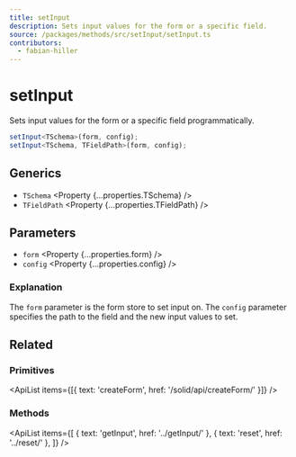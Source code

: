 ```yaml
---
title: setInput
description: Sets input values for the form or a specific field.
source: /packages/methods/src/setInput/setInput.ts
contributors:
  - fabian-hiller
---
```



# setInput

Sets input values for the form or a specific field programmatically.

```ts
setInput<TSchema>(form, config);
setInput<TSchema, TFieldPath>(form, config);
```

## Generics

- `TSchema` <Property {...properties.TSchema} />
- `TFieldPath` <Property {...properties.TFieldPath} />

## Parameters

- `form` <Property {...properties.form} />
- `config` <Property {...properties.config} />

### Explanation

The `form` parameter is the form store to set input on. The `config` parameter specifies the path to the field and the new input values to set.

## Related

### Primitives

<ApiList items={[{ text: 'createForm', href: '/solid/api/createForm/' }]} />

### Methods

<ApiList
  items={[
    { text: 'getInput', href: '../getInput/' },
    { text: 'reset', href: '../reset/' },
  ]}
/>
